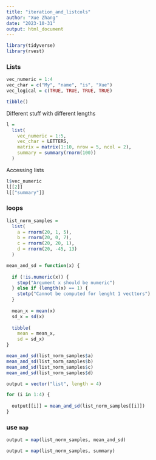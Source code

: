```yaml
---
title: "iteration_and_listcols"
author: "Xue Zhang"
date: "2023-10-31"
output: html_document
---
```


```r
library(tidyverse)
library(rvest)
```

### Lists

```r
vec_numeric = 1:4
vec_char = c("My", "name", "is", "Xue")
vec_logical = c(TRUE, TRUE, TRUE, TRUE)
```



```r
tibble()
```


Different stuff with different lengths

```r
l = 
  list(
    vec_numeric = 1:5,
    vec_char = LETTERS,
    matrix = matrix(1:10, nrow = 5, ncol = 2),
    summary = summary(rnorm(100))
  )
```


Accessing lists

```r
l$vec_numeric
l[[2]]
l[["summary"]]
```



### loops

```r
list_norm_samples = 
  list(
    a = rnorm(20, 1, 5),
    b = rnorm(20, 0, 7),
    c = rnorm(20, 20, 1),
    d = rnorm(20, -45, 13)
  )
```

```r
mean_and_sd = function(x) {
  
  if (!is.numeric(x)) {
    stop("Argument x should be numeric")
  } else if (length(x) == 1) {
    stotp("Cannot be computed for lenght 1 vecttors")
  }
  
  mean_x = mean(x)
  sd_x = sd(x)
  
  tibble(
    mean = mean_x,
    sd = sd_x)
}
```

```r
mean_and_sd(list_norm_samples$a)
mean_and_sd(list_norm_samples$b)
mean_and_sd(list_norm_samples$c)
mean_and_sd(list_norm_samples$d)
```


```r
output = vector("list", length = 4)

for (i in 1:4) {
  
  output[[i]] = mean_and_sd(list_norm_samples[[i]])
}
```

### use `map`

```r
output = map(list_norm_samples, mean_and_sd)

output = map(list_norm_samples, summary)
```






